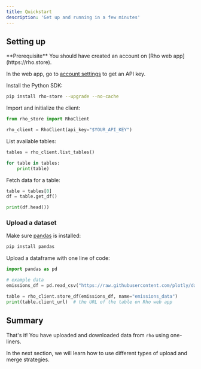```yaml
---
title: Quickstart
description: 'Get up and running in a few minutes'
---
```



## Setting up

<Info>
  **Prerequisite** You should have created an account on [Rho web app](https://rho.store).
</Info>

In the web app, go to [account settings](https://rho.store/app/account) to get an API key.

Install the Python SDK:

```bash
pip install rho-store --upgrade --no-cache
```

Import and initialize the client:

```python main.py
from rho_store import RhoClient

rho_client = RhoClient(api_key="$YOUR_API_KEY")
```

List available tables:

```python main.py
tables = rho_client.list_tables()

for table in tables:
    print(table)
```

Fetch data for a table:

```python main.py
table = tables[0]
df = table.get_df()

print(df.head())
```

### Upload a dataset

Make sure [pandas](https://pandas.pydata.org/) is installed:

```bash
pip install pandas
```

Upload a dataframe with one line of code:

```python main.py
import pandas as pd

# example data
emissions_df = pd.read_csv("https://raw.githubusercontent.com/plotly/datasets/master/Emissions%20Data.csv")

table = rho_client.store_df(emissions_df, name="emissions_data")
print(table.client_url)  # the URL of the table on Rho web app
```

## Summary

That's it! You have uploaded and downloaded data from `rho` using one-liners.

In the next section, we will learn how to use different types of upload and merge strategies.